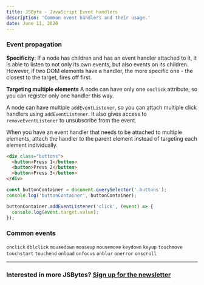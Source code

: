```yaml
---
title: JSByte - JavaScript Event handlers
description: 'Common event handlers and their usage.'
date: June 11, 2020
---
```


### Event propagation

**Specificity**:
If a node has children and has an event handler attached to it, it is able to listen to not only its own events, but also events on its children.
However, if two DOM elements have a handler, the more specific one - the closest to the target, fires off first.

**Targeting multiple elements**
A node can have only one `onclick` attribute, so you can register only one handler this way.

A node can have multiple `addEventListener`, so you can attach multiple click handlers using `addEventListener`. It also gives access to `removeEventListener` to unsubscribe from the event.

When you have an event handler that needs to be attached to multiple elements, attach the handler to the parent element instead of targeting each element individually.

```html
<div class="buttons">
  <button>Press 1</button>
  <button>Press 2</button>
  <button>Press 3</button>
</div>
```

```javascript
const buttonContainer = document.querySelector('.buttons');
console.log('buttonContainer', buttonContainer);

buttonContainer.addEventListener('click', (event) => {
  console.log(event.target.value);
});
```

### Common events

`onclick`
`dblclick`
`mousedown`
`mouseup`
`mousemove`
`keydown`
`keyup`
`touchmove`
`touchstart`
`touchend`
`onload`
`onfocus`
`onblur`
`onerror`
`onscroll`

---

### Interested in more JSBytes? [Sign up for the newsletter](https://tinyletter.com/shrutikapoor)
